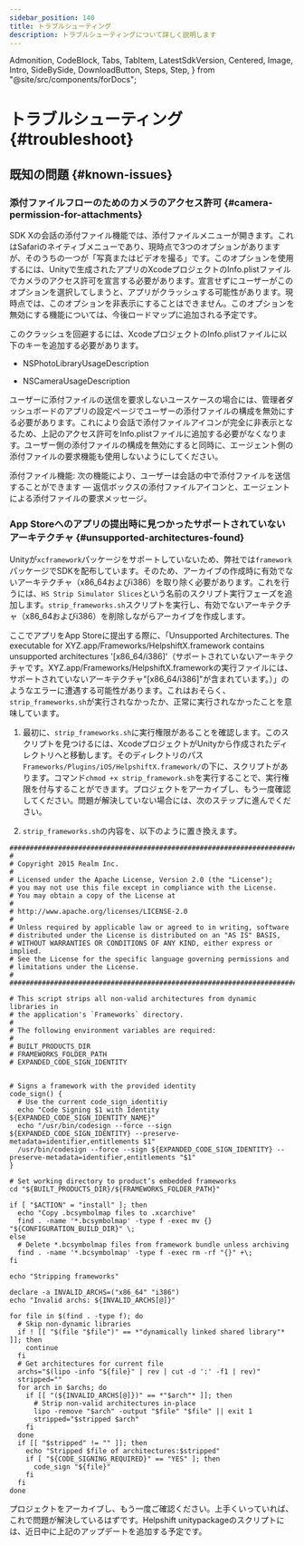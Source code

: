 ```yaml
---
sidebar_position: 140
title: トラブルシューティング
description: トラブルシューティングについて詳しく説明します
---
```


  Admonition,
  CodeBlock,
  Tabs,
  TabItem,
  LatestSdkVersion,
  Centered,
  Image,
  Intro,
  SideBySide,
  DownloadButton,
  Steps,
  Step,
} from "@site/src/components/forDocs";

# トラブルシューティング {#troubleshoot}

## 既知の問題 {#known-issues}

### 添付ファイルフローのためのカメラのアクセス許可 {#camera-permission-for-attachments}

SDK Xの会話の添付ファイル機能では、添付ファイルメニューが開きます。これはSafariのネイティブメニューであり、現時点で3つのオプションがありますが、そのうちの一つが「写真またはビデオを撮る」です。このオプションを使用するには、Unityで生成されたアプリのXcodeプロジェクトのInfo.plistファイルでカメラのアクセス許可を宣言する必要があります。宣言せずにユーザーがこのオプションを選択してしまうと、アプリがクラッシュする可能性があります。現時点では、このオプションを非表示にすることはできません。このオプションを無効にする機能については、今後ロードマップに追加される予定です。

このクラッシュを回避するには、XcodeプロジェクトのInfo.plistファイルに以下のキーを追加する必要があります。

- NSPhotoLibraryUsageDescription

- NSCameraUsageDescription

ユーザーに添付ファイルの送信を要求しないユースケースの場合には、管理者ダッシュボードのアプリの設定ページでユーザーの添付ファイルの構成を無効にする必要があります。これにより会話で添付ファイルアイコンが完全に非表示となるため、上記のアクセス許可をInfo.plistファイルに追加する必要がなくなります。ユーザー側の添付ファイルの構成を無効にすると同時に、エージェント側の添付ファイルの要求機能も使用しないようにしてください。

<Admonition type="info" title="注意">

添付ファイル機能: 次の機能により、ユーザーは会話の中で添付ファイルを送信することができます — 返信ボックスの添付ファイルアイコンと、エージェントによる添付ファイルの要求メッセージ。

</Admonition>

### App Storeへのアプリの提出時に見つかったサポートされていないアーキテクチャ {#unsupported-architectures-found}

Unityが`xcframework`パッケージをサポートしていないため、弊社では`framework`パッケージでSDKを配布しています。そのため、アーカイブの作成時に有効でないアーキテクチャ（x86_64およびi386）を取り除く必要があります。これを行うには、`HS Strip Simulator Slices`という名前のスクリプト実行フェーズを追加します。`strip_frameworks.sh`スクリプトを実行し、有効でないアーキテクチャ（x86_64およびi386）を削除しながらアーカイブを作成します。

ここでアプリをApp Storeに提出する際に、「Unsupported Architectures. The executable for XYZ.app/Frameworks/HelpshiftX.framework contains unsupported architectures '[x86_64/i386]'（サポートされていないアーキテクチャです。XYZ.app/Frameworks/HelpshiftX.frameworkの実行ファイルには、サポートされていないアーキテクチャ"[x86_64/i386]"が含まれています。）」のようなエラーに遭遇する可能性があります。これはおそらく、`strip_frameworks.sh`が実行されなかったか、正常に実行されなかったことを意味しています。

1. 最初に、`strip_frameworks.sh`に実行権限があることを確認します。このスクリプトを見つけるには、XcodeプロジェクトがUnityから作成されたディレクトリへと移動します。そのディレクトリのパス`Frameworks/Plugins/iOS/HelpshiftX.framework/`の下に、スクリプトがあります。コマンド`chmod +x strip_framework.sh`を実行することで、実行権限を付与することができます。プロジェクトをアーカイブし、もう一度確認してください。問題が解決していない場合には、次のステップに進んでください。

2. `strip_frameworks.sh`の内容を、以下のように置き換えます。

```
################################################################################
#
# Copyright 2015 Realm Inc.
#
# Licensed under the Apache License, Version 2.0 (the "License");
# you may not use this file except in compliance with the License.
# You may obtain a copy of the License at
#
# http://www.apache.org/licenses/LICENSE-2.0
#
# Unless required by applicable law or agreed to in writing, software
# distributed under the License is distributed on an "AS IS" BASIS,
# WITHOUT WARRANTIES OR CONDITIONS OF ANY KIND, either express or implied.
# See the License for the specific language governing permissions and
# limitations under the License.
#
################################################################################

# This script strips all non-valid architectures from dynamic libraries in
# the application's `Frameworks` directory.
#
# The following environment variables are required:
#
# BUILT_PRODUCTS_DIR
# FRAMEWORKS_FOLDER_PATH
# EXPANDED_CODE_SIGN_IDENTITY


# Signs a framework with the provided identity
code_sign() {
  # Use the current code_sign_identitiy
  echo "Code Signing $1 with Identity ${EXPANDED_CODE_SIGN_IDENTITY_NAME}"
  echo "/usr/bin/codesign --force --sign ${EXPANDED_CODE_SIGN_IDENTITY} --preserve-metadata=identifier,entitlements $1"
  /usr/bin/codesign --force --sign ${EXPANDED_CODE_SIGN_IDENTITY} --preserve-metadata=identifier,entitlements "$1"
}

# Set working directory to product’s embedded frameworks
cd "${BUILT_PRODUCTS_DIR}/${FRAMEWORKS_FOLDER_PATH}"

if [ "$ACTION" = "install" ]; then
  echo "Copy .bcsymbolmap files to .xcarchive"
  find . -name '*.bcsymbolmap' -type f -exec mv {} "${CONFIGURATION_BUILD_DIR}" \;
else
  # Delete *.bcsymbolmap files from framework bundle unless archiving
  find . -name '*.bcsymbolmap' -type f -exec rm -rf "{}" +\;
fi

echo "Stripping frameworks"

declare -a INVALID_ARCHS=("x86_64" "i386")
echo "Invalid archs: ${INVALID_ARCHS[@]}"

for file in $(find . -type f); do
  # Skip non-dynamic libraries
  if ! [[ "$(file "$file")" == *"dynamically linked shared library"* ]]; then
    continue
  fi
  # Get architectures for current file
  archs="$(lipo -info "${file}" | rev | cut -d ':' -f1 | rev)"
  stripped=""
  for arch in $archs; do
    if [[ "(${INVALID_ARCHS[@]})" == *"$arch"* ]]; then
      # Strip non-valid architectures in-place
      lipo -remove "$arch" -output "$file" "$file" || exit 1
      stripped="$stripped $arch"
    fi
  done
  if [[ "$stripped" != "" ]]; then
    echo "Stripped $file of architectures:$stripped"
    if [ "${CODE_SIGNING_REQUIRED}" == "YES" ]; then
      code_sign "${file}"
    fi
  fi
done
```

プロジェクトをアーカイブし、もう一度ご確認ください。上手くいっていれば、これで問題が解決しているはずです。Helpshift unitypackageのスクリプトには、近日中に上記のアップデートを追加する予定です。
